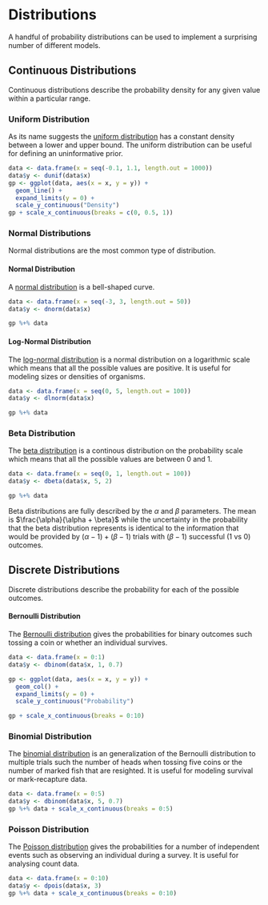 # Distributions

A handful of probability distributions can be used to implement a surprising number of different models.

## Continuous Distributions

Continuous distributions describe the probability density for any given value within a particular range.

### Uniform Distribution

As its name suggests the [uniform distribution](https://en.wikipedia.org/wiki/Uniform_distribution_(continuous)) has a constant density between a lower and upper bound. The uniform distribution can be useful for defining an uninformative prior.

```r
data <- data.frame(x = seq(-0.1, 1.1, length.out = 1000))
data$y <- dunif(data$x)
gp <- ggplot(data, aes(x = x, y = y)) +
  geom_line() +
  expand_limits(y = 0) +
  scale_y_continuous("Density")
gp + scale_x_continuous(breaks = c(0, 0.5, 1))
```

### Normal Distributions

Normal distributions are the most common type of distribution.

#### Normal Distribution

A [normal distribution](https://en.wikipedia.org/wiki/Normal_distribution) is a bell-shaped curve.

```r
data <- data.frame(x = seq(-3, 3, length.out = 50))
data$y <- dnorm(data$x)

gp %+% data
```

#### Log-Normal Distribution

The [log-normal distribution](https://en.wikipedia.org/wiki/Log-normal_distribution) is a normal distribution on a logarithmic scale which means that all the possible values are positive. It is useful for modeling sizes or densities of organisms.

```r
data <- data.frame(x = seq(0, 5, length.out = 100))
data$y <- dlnorm(data$x)

gp %+% data
```

### Beta Distribution

The [beta distribution](https://en.wikipedia.org/wiki/Beta_distribution) is a continous distribution on the probability scale which means that all the possible values are between 0 and 1.

```r
data <- data.frame(x = seq(0, 1, length.out = 100))
data$y <- dbeta(data$x, 5, 2)

gp %+% data
```

Beta distributions are fully described by the $\alpha$ and $\beta$ parameters.
The mean is $\frac{\alpha}{\alpha + \beta}$ while the uncertainty in the probability that the beta distribution represents is identical to the information that would be provided by $(\alpha - 1) + (\beta - 1)$ trials with ($\beta - 1$) successful (1 vs 0) outcomes.

## Discrete Distributions

Discrete distributions describe the probability for each of the possible outcomes.

#### Bernoulli Distribution

The [Bernoulli distribution](https://en.wikipedia.org/wiki/Bernoulli_distribution) gives the probabilities for binary outcomes such tossing a coin or whether an individual survives.

```r
data <- data.frame(x = 0:1)
data$y <- dbinom(data$x, 1, 0.7)

gp <- ggplot(data, aes(x = x, y = y)) +
  geom_col() +
  expand_limits(y = 0) +
  scale_y_continuous("Probability")

gp + scale_x_continuous(breaks = 0:10)
```

### Binomial Distribution

The [binomial distribution](https://en.wikipedia.org/wiki/Binomial_distribution) is an generalization of the Bernoulli distribution to multiple trials such the number of heads when tossing five coins or the number of marked fish that are resighted.
It is useful for modeling survival or mark-recapture data.

```r
data <- data.frame(x = 0:5)
data$y <- dbinom(data$x, 5, 0.7)
gp %+% data + scale_x_continuous(breaks = 0:5)
```

### Poisson Distribution

The [Poisson distribution](https://en.wikipedia.org/wiki/Poisson_distribution) gives the probabilities for a number of independent events such as observing an individual during a survey.
It is useful for analysing count data.

```r
data <- data.frame(x = 0:10)
data$y <- dpois(data$x, 3)
gp %+% data + scale_x_continuous(breaks = 0:10)
```
